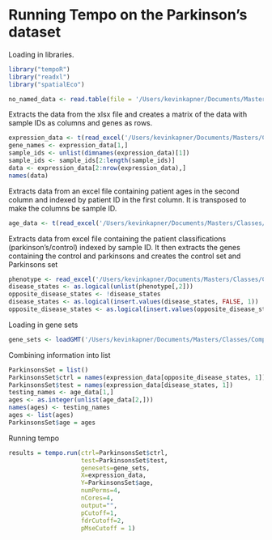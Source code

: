 # Running Tempo on the Parkinson's dataset 

Loading in libraries.

```r
library("tempoR")
library("readxl")
library("spatialEco")
```
```r
no_named_data <- read.table(file = '/Users/kevinkapner/Documents/Masters/Classes/Computational_Bio/Project/Data/Median_Data_Shortened_NoNames.xlsx', header = FALSE, row.names = FALSE, sep=',')
```
Extracts the data from the xlsx file and creates a matrix of the data with sample IDs as columns and genes as rows.

```r
expression_data <- t(read_excel('/Users/kevinkapner/Documents/Masters/Classes/Computational_Bio/Project/Data/Median_Data_Shortened.xlsx'))
gene_names <- expression_data[1,]
sample_ids <- unlist(dimnames(expression_data)[1])
sample_ids <- sample_ids[2:length(sample_ids)]
data <- expression_data[2:nrow(expression_data),]
names(data)
```

Extracts data from an excel file containing patient ages in the second column and indexed by patient ID in the first column. It is transposed to make the columns be sample ID.

```r
age_data <- t(read_excel('/Users/kevinkapner/Documents/Masters/Classes/Computational_Bio/Project/Data/patient_age.xlsx'))
```

Extracts data from excel file containing the patient classifications (parkinson's/control) indexed by sample ID. It then extracts the genes containing the control and parkinsons and creates the control set and Parkinsons set

```r
phenotype <- read_excel('/Users/kevinkapner/Documents/Masters/Classes/Computational_Bio/Project/Data/Disease_status.xlsx')
disease_states <- as.logical(unlist(phenotype[,2]))
opposite_disease_states <- !disease_states
disease_states <- as.logical(insert.values(disease_states, FALSE, 1))
opposite_disease_states <- as.logical(insert.values(opposite_disease_states, FALSE, 1))
```

Loading in gene sets

```r
gene_sets <- loadGMT('/Users/kevinkapner/Documents/Masters/Classes/Computational_Bio/Project/Data/GeneSets.gmt')
```

Combining information into list
```r
ParkinsonsSet = list()
ParkinsonsSet$ctrl = names(expression_data[opposite_disease_states, 1])
ParkinsonsSet$test = names(expression_data[disease_states, 1])
testing_names <- age_data[1,]
ages <- as.integer(unlist(age_data[2,]))
names(ages) <- testing_names
ages <- list(ages)
ParkinsonsSet$age = ages
```

Running tempo

```r
results = tempo.run(ctrl=ParkinsonsSet$ctrl,
                    test=ParkinsonsSet$test,
                    genesets=gene_sets,
                    X=expression_data,
                    Y=ParkinsonsSet$age,
                    numPerms=4,
                    nCores=4,
                    output="",
                    pCutoff=1,
                    fdrCutoff=2,
                    pMseCutoff = 1)
```
